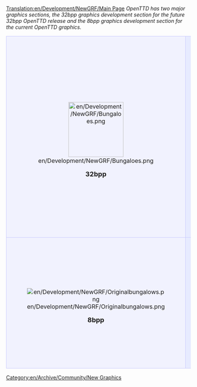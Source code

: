 [[Translation:en/Development/NewGRF/Main Page]]
''OpenTTD has two major graphics sections, the 32bpp graphics development section for the future 32bpp OpenTTD release and the 8bpp graphics development section for the current OpenTTD graphics.''

{| 
|-
|align="center" style="background-color: #f1f2fe; border: 1px solid #c7c8fe; margin: 0; padding: 1em 1em 0em 1em;"|
[[File:en/Development/NewGRF/Bungaloes.png|150px]]

<font size="4">'''32bpp'''</font>
|style="background-color: #e7ebff; border: 1px solid #c7c8fe; margin: 0; padding: 1em 1em 0em 1em;"|
<font size="3">'''[[en/Archive/Old 32bpp/32bit Graphics Development| 32bit Graphics Development]]'''</font>

:Development documentation for 32bpp graphics. Documented here is everything from theory (sizes, lighting specs, tutorials, etc.) to practice (materials, props).


<font size="3">'''[[en/Archive/Old 32bpp/32bpp graphics development tracker (extra zoom)|Graphics Exhibition]]'''</font>

:Browse and be amazed by our showcase of 32bpp graphics, some complete some still in development. Some of what you see here will end up in the eventual 32bpp release of OpenTTD.


<font size="3">'''[[en/Archive/Old 32bpp/List of downloadable 32 bpp tars|Finished graphics]]'''</font>

:List of finished, packed and released 32bpp sprites you can actually play OpenTTD with, right now.
|-
|align="center" style="background-color: #f1f2fe; border: 1px solid #c7c8fe; margin: 0; padding: 1em 1em 0em 1em;"|
[[File:en/Development/NewGRF/Originalbungalows.png]]

<font size="4">'''8bpp'''</font>
|style="background-color: #e7ebff; border: 1px solid #c7c8fe; margin: 0; padding: 1em 1em 0em 1em;"|
<font size="3">'''[[en/Community/NewGRF/Main Page]] and [[en/Manual/NewGRF]]'''</font>

:List and documentation for the format to change the game's playability as well as the graphics.


<font size="3">'''[[en/Archive/Community/Graphics Replacement]] project'''</font>

:Replacement of the original copyrighted graphics with alternatives, allowing OpenTTD to be distributed freely.
|}

[[Category:en/Archive/Community/New Graphics]]